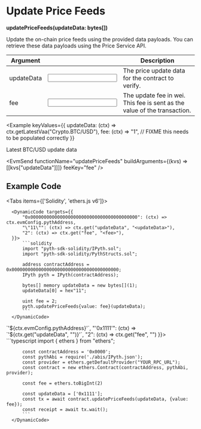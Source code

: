 
# Update Price Feeds

**updatePriceFeeds(updateData: bytes[])**

Update the on-chain price feeds using the provided data payloads.
You can retrieve these data payloads using the Price Service API.

| Argument                                           |                                                       | Description                                                              |
| -------------------------------------------------- | ----------------------------------------------------- | ------------------------------------------------------------------------ |
| <Arg required={true} type="hex[]">updateData</Arg> | <Input id="updateData" format={InputFormats.ZeroX} /> | The price update data for the contract to verify.                        |
| <Arg required={true} type="wei">fee</Arg>          | <Input id="fee" format={InputFormats.BigInt}/>        | The update fee in wei. This fee is sent as the value of the transaction. |

<Example
  keyValues={{
    updateData: (ctx) => ctx.getLatestVaa("Crypto.BTC/USD"),
    fee: (ctx) => "1", // FIXME this needs to be populated correctly
  }}
>
  Latest BTC/USD update data
</Example>

<EvmSend
  functionName="updatePriceFeeds"
  buildArguments={(kvs) => [[kvs["updateData"]]]}
  feeKey="fee"
/>

## Example Code

<Tabs items={['Solidity', 'ethers.js v6']}>
  <Tab>

      <DynamicCode targets={{
          "0x0000000000000000000000000000000000000000": (ctx) => ctx.evmConfig.pythAddress,
          "\"11\"": (ctx) => ctx.get("updateData", "<updateData>"),
          "2": (ctx) => ctx.get("fee", "<fee>"),
      }}>
          ```solidity
          import "pyth-sdk-solidity/IPyth.sol";
          import "pyth-sdk-solidity/PythStructs.sol";

          address contractAddress = 0x0000000000000000000000000000000000000000;
          IPyth pyth = IPyth(contractAddress);

          bytes[] memory updateData = new bytes[](1);
          updateData[0] = hex"11";

          uint fee = 2;
          pyth.updatePriceFeeds{value: fee}(updateData);
          ```
      </DynamicCode>

  </Tab>

  <Tab>
      <DynamicCode targets={{
          "'0x0000'": (ctx) => `'${ctx.evmConfig.pythAddress}'`,
          "'0x1111'": (ctx) => `'${ctx.get("updateData", "<updateData>")}'`,
          "2": (ctx) => ctx.get("fee", "<fee>")
      }}>
          ```typescript
          import { ethers } from "ethers";

          const contractAddress = '0x0000';
          const pythAbi = require('./abis/IPyth.json');
          const provider = ethers.getDefaultProvider("YOUR_RPC_URL");
          const contract = new ethers.Contract(contractAddress, pythAbi, provider);

          const fee = ethers.toBigInt(2)

          const updateData = ['0x1111'];
          const tx = await contract.updatePriceFeeds(updateData, {value: fee});
          const receipt = await tx.wait();
          ```
      </DynamicCode>

  </Tab>
</Tabs>
